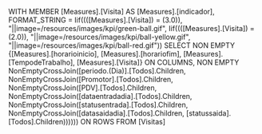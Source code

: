 WITH
MEMBER [Measures].[Visita] AS
    [Measures].[indicador], FORMAT_STRING = Iif((([Measures].[Visita]) = (3.0)), "||image=/resources/images/kpi/green-ball\.gif", Iif((([Measures].[Visita]) = (2.0)), "||image=/resources/images/kpi/ball-yellow\.gif", "||image=/resources/images/kpi/ball-red\.gif"))
SELECT
NON EMPTY {[Measures].[horarioinicio], [Measures].[horariofim], [Measures].[TempodeTrabalho], [Measures].[Visita]} ON COLUMNS,
NON EMPTY NonEmptyCrossJoin([periodo.(Dia)].[Todos].Children, NonEmptyCrossJoin([Promotor].[Todos].Children, NonEmptyCrossJoin([PDV].[Todos].Children, NonEmptyCrossJoin([dataentradadia].[Todos].Children, NonEmptyCrossJoin([statusentrada].[Todos].Children, NonEmptyCrossJoin([datasaidadia].[Todos].Children, [statussaida].[Todos].Children)))))) ON ROWS
FROM [Visitas]